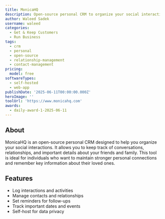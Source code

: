 ```yaml
---
title: MonicaHQ
description: Open-source personal CRM to organize your social interactions
author: Waleed Sadek
username: waleed
categories:
  - Get & Keep Customers
  - Run Business
tags:
  - crm
  - personal
  - open-source
  - relationship-management
  - contact-management
pricing:
  model: free
softwareTypes:
  - self-hosted
  - web-app
publishDate: '2025-06-11T00:00:00.000Z'
heroImage: ''
toolUrl: 'https://www.monicahq.com'
awards:
  - daily-award-1-2025-06-11
---
```

## About
MonicaHQ is an open-source personal CRM designed to help you organize your social interactions. It allows you to keep track of conversations, relationships, and important details about your friends and family. This tool is ideal for individuals who want to maintain stronger personal connections and remember key information about their loved ones.

## Features
- Log interactions and activities
- Manage contacts and relationships
- Set reminders for follow-ups
- Track important dates and events
- Self-host for data privacy
